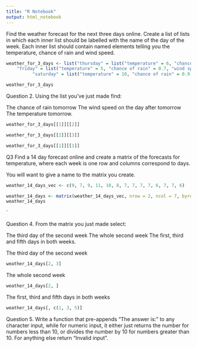```yaml
---
title: "R Notebook"
output: html_notebook
---
```



Find the weather forecast for the next three days online. Create a list of lists in which each inner list should be labelled with the name of the day of the week. Each inner list should contain named elements telling you the temperature, chance of rain and wind speed.


```r
weather_for_3_days <- list("thursday" = list("temperature" = 6, "chance of rain" = 0.9, "wind speed" = 11) ,
    "friday" = list("temperature" = 5, "chance of rain" = 0.7, "wind speed" = 9),
          "saturday" = list("temperature" = 10, "chance of rain" = 0.9,"wind speed" = 12))
```

```r
weather_for_3_days
```


Question 2.
Using the list you’ve just made find:

The chance of rain tomorrow
The wind speed on the day after tomorrow
The temperature tomorrow.

```r
weather_for_3_days[[1]][[2]]
```

```r
weather_for_3_days[[2]][[3]]
```

```r
weather_for_3_days[[1]][[1]]
```
Q3
Find a 14 day forecast online and create a matrix of the forecasts for temperature, where each week is one row and columns correspond to days.

You will want to give a name to the matrix you create.

```r
weather_14_days_vec <- c(9, 7, 9, 11, 10, 8, 7, 7, 7, 7, 6, 7, 7, 6)


```



```r
weather_14_days <- matrix(weather_14_days_vec, nrow = 2, ncol = 7, byrow = TRUE)
weather_14_days
```
`

Question 4.
From the matrix you just made select:

The third day of the second week
The whole second week
The first, third and fifth days in both weeks.



The third day of the second week
```r
weather_14_days[2, 3]
```
The whole second week
```r
weather_14_days[2, ]
```
The first, third and fifth days in both weeks


```r
weather_14_days[, c(1, 3, 5)]
```

Question 5.
Write a function that pre-appends “The answer is:” to any character input, while for numeric input, it either just returns the number for numbers less than 10, or divides the number by 10 for numbers greater than 10. For anything else return “Invalid input”.

